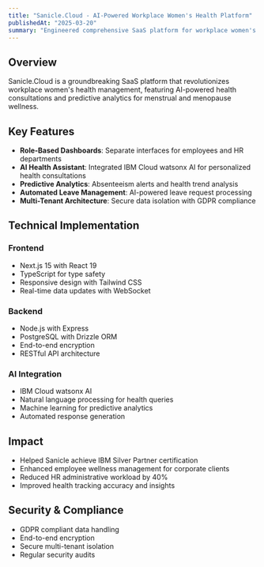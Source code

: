 ```yaml
---
title: "Sanicle.Cloud - AI-Powered Workplace Women's Health Platform"
publishedAt: "2025-03-20"
summary: "Engineered comprehensive SaaS platform for workplace women's health management with IBM watsonx AI integration"
---
```


## Overview

Sanicle.Cloud is a groundbreaking SaaS platform that revolutionizes workplace women's health management, featuring AI-powered health consultations and predictive analytics for menstrual and menopause wellness.

## Key Features

- **Role-Based Dashboards**: Separate interfaces for employees and HR departments
- **AI Health Assistant**: Integrated IBM Cloud watsonx AI for personalized health consultations
- **Predictive Analytics**: Absenteeism alerts and health trend analysis
- **Automated Leave Management**: AI-powered leave request processing
- **Multi-Tenant Architecture**: Secure data isolation with GDPR compliance

## Technical Implementation

### Frontend
- Next.js 15 with React 19
- TypeScript for type safety
- Responsive design with Tailwind CSS
- Real-time data updates with WebSocket

### Backend
- Node.js with Express
- PostgreSQL with Drizzle ORM
- End-to-end encryption
- RESTful API architecture

### AI Integration
- IBM Cloud watsonx AI
- Natural language processing for health queries
- Machine learning for predictive analytics
- Automated response generation

## Impact

- Helped Sanicle achieve IBM Silver Partner certification
- Enhanced employee wellness management for corporate clients
- Reduced HR administrative workload by 40%
- Improved health tracking accuracy and insights

## Security & Compliance

- GDPR compliant data handling
- End-to-end encryption
- Secure multi-tenant isolation
- Regular security audits